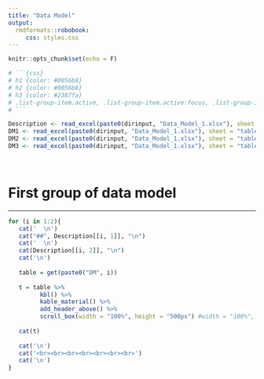 ```yaml
---
title: "Data Model"
output: 
  rmdformats::robobook:
     css: styles.css
---
```



```r
knitr::opts_chunk$set(echo = F)
```

```r
# ```{css}
# h1 {color: #0056b8}
# h2 {color: #0056b8}
# h3 {color: #2387fa}
# .list-group-item.active, .list-group-item.active:focus, .list-group-item.active:hover {background-color: #2387fa; border-color: #2387fa}
# ```
```


```r
Description <- read_excel(paste0(dirinput, "Data_Model_1.xlsx"), sheet = "Description", col_names = FALSE)
DM1 <- read_excel(paste0(dirinput, "Data_Model_1.xlsx"), sheet = "table1")
DM2 <- read_excel(paste0(dirinput, "Data_Model_1.xlsx"), sheet = "table2")
DM3 <- read_excel(paste0(dirinput, "Data_Model_1.xlsx"), sheet = "table3")
```

<br>

# First group of data model 

___

```r
for (i in 1:2){
   cat('  \n')  
   cat("##", Description[[i, 1]], "\n") 
   cat('  \n')  
   cat(Description[[i, 2]], "\n")
   cat('\n') 
   
   table = get(paste0("DM", i))
   
   t = table %>%
         kbl() %>%
         kable_material() %>%
         add_header_above() %>%
         scroll_box(width = "100%", height = "500px") #width = "100%", height = "400px"
    
   cat(t)
   
   cat('\n')
   cat('<br><br><br><br><br><br><br>') 
   cat('\n')
}
```


